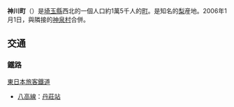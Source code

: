 {{日本町村|
自治體名=神川|
町村=町|
圖像=[[File:Kanasana-jinja_keidai.JPG|240px]]|
圖像說明=[[金鑽神社|金鑽神社]]（[[武藏國|武藏國]]五宮）|
町村章=|
日文原名=神川町|
平假名=かみかわまち|
羅馬字拼音=Kamikawa-machi|
都道府縣=埼玉縣|
支廳=|
郡=兒玉郡|
編號=11383-2|
面積=47.42|
邊界未定=|
人口=|
統計時間= |
自治體=[[本庄市|本庄市]]、[[上里町|上里町]]、[[秩父市|秩父市]]、[[皆野町|皆野町]]、[[藤岡市|藤岡市]]|
樹=|
花=|
鳥=|
其他象徵物=|
其他象徵=|
郵遞區號=367-0292|
所在地=兒玉郡神川町大字植竹909|
電話號碼=495-77-2111|
外部連結=http://www.town.kamikawa.saitama.jp/|
經度=|
緯度=|
地圖=|
註記=
}}
'''神川町'''（{{jpn|j=神川町|hg=かみかわまち|rm=Kamikawa machi|f=y}}）是[[埼玉縣|埼玉縣]]西北的一個人口約1萬5千人的[[町|町]]。是知名的[[梨|梨]]産地。2006年1月1日，與隣接的[[神泉村|神泉村]]合併。
== 交通 ==
=== 鐵路 ===
; [[東日本旅客鐵道|東日本旅客鐵道]]
* [[八高線|八高線]]：[[丹莊站|丹莊站]]

{{埼玉縣}}{{Authority control}}